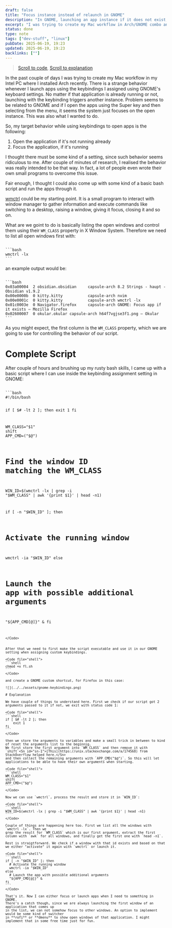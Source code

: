 ```yaml
---
draft: false
title: "Focus instance instead of relaunch in GNOME"
description: "In GNOME, launching an app instance if it does not exist, but focusing if it's already opened"
excerpt: "I was trying to create my Mac workflow in Arch/GNOME combo and stumbled upon this weird behavior, if I assign keys to open apps."
status: done
type: note
tags: ["dev-stuff", "linux"]
pubDate: 2025-06-19, 19:23
updated: 2025-06-19, 19:23
backlinks: [""]
---
```



> [Scroll to code](#complete-script), [Scroll to explanation](#explanation)

In the past couple of days I was trying to create my Mac workflow in my Intel PC where I installed Arch recently. There is
a strange behavior whenever I launch apps using the keybindings I assigned using GNOME's keyboard settings.
No matter if that application is already running or not, launching with the keybinding triggers another instance. Problem seems to be related
to GNOME and if I open the apps using the Super key and then selecting from the menu, it seems the system just focuses on the
open instance. This was also what I wanted to do.

So, my target behavior while using keybindings to open apps is the following:

1. Open the application if it's not running already
2. Focus the application, if it's running

I thought there must be some kind of a setting, since such behavior seems ridiculous to me. After couple of minutes of research, I realised
the behavior was really intended to be that way. In fact, a lot of people even wrote their own small programs to overcome this issue.

Fair enough, I thought I could also come up with some kind of a basic bash script and run the apps through it.

[wmctrl](https://man.archlinux.org/man/wmctrl.1.en) could be my starting point. It is a small program to interact with window manager
to gather information and execute commands like switching to a desktop, raising a window, giving it focus, closing it and so on.

What are we goint to do is basically listing the open windows and control them using their `WM_CLASS` property in X Window System. Therefore we need to list
all open windows first with:

<Code file="shell">
```bash 
wmctrl -lx
```
</Code>

an example output would be:

<Code file="shell">
```bash 
0x03a00004  2 obsidian.obsidian     capsule-arch 8.2 Strings - haupt - Obsidian v1.9.2
0x00e0000b  0 kitty.kitty           capsule-arch nvim
0x00e0001c  0 kitty.kitty           capsule-arch wmctrl -lx
0x01c0003e  0 Navigator.firefox     capsule-arch GNOME: Focus app if it exists — Mozilla Firefox
0x02600007  0 okular.okular capsule-arch h64f7vgjse3f1.png — Okular 
```
</Code>

As you might expect, the first column is the `WM_CLASS` property, which we are going to use for controlling the behavior of our script.

# Complete Script

After couple of hours and brushing up my rusty bash skills, I came up with a basic script where I can use inside the keybinding assignment
setting in GNOME:

<Code file="fl.sh">
```bash
#!/bin/bash

if [ $# -lt 2 ]; then
  exit 1
fi

WM_CLASS="$1"
shift
APP_CMD=("$@")

# Find the window ID matching the WM_CLASS
WIN_ID=$(wmctrl -lx | grep -i "$WM_CLASS" | awk '{print $1}' | head -n1)

if [ -n "$WIN_ID" ]; then
  # Activate the running window
  wmctrl -ia "$WIN_ID"
else
  # Launch the app with possible additional arguments
  "${APP_CMD[@]}" &
fi

````
</Code>


After that we need to first make the script executable and use it in our GNOME setting when assigning custom keybindings.

<Code file="shell">
```shell
chmod +x fl.sh
```
</Code>

and create a GNOME custom shortcut, for Firefox in this case:

![](../../assets/gnome-keybindings.png)

# Explanation

We have couple of things to understand here. First we check if our script got 2 arguments passed to it if not, we exit with status code 1:

<Code file="shell">
```shell
if [ $# -lt 2 ]; then
    exit 1
fi
```
</Code>

then we store the arguments to variables and make a small trick in between to kind of reset the arguments list to the beginnig. 
We first store the first argument into `WM_CLASS` and then remove it with `shift`<Sn id="sn-1">[This](https://unix.stackexchange.com/a/174568) from StackOverflow helped here.</Sn>
and then collect the remaining arguments with `APP_CMD("$@")`. So this will let applications to be able to have their own arguments when starting.

<Code file="shell">
```shell
WM_CLASS="$1"
shift
APP_CMD=("$@")
```
</Code>

Now we can use `wmctrl`, process the result and store it in `WIN_ID`:

<Code file="shell">
```shell
WIN_ID=$(wmctrl -lx | grep -i "$WM_CLASS" | awk '{print $1}' | head -n1)
```
</Code>

Couple of things are happening here too. First we list all the windows with `wmctrl -lx`. Then we
grep the result for `WM_CLASS` which is our first argument, extract the first column with `awk` for all windows, and finally get the first one with `head -n1`. 

Rest is straigtforward. We check if a window with that id exists and based on that we either "activate" it again with `wmctrl` or launch it.

<Code file="shell">
```shell
if [ -n "$WIN_ID" ]; then
  # Activate the running window
  wmctrl -ia "$WIN_ID"
else
  # Launch the app with possible additional arguments
  "${APP_CMD[@]}" &
fi
```
</Code>

That's it. Now I can either focus or launch apps when I need to something in GNOME. 
There's a catch though, since we are always launching the first window of an application that comes up 
in the list, we can not somehow focus to other windows. An option to implement would be some kind of switcher 
in **rofi** or **dmenu** to show open windows of that application. I might implement that in some free time just for fun.
